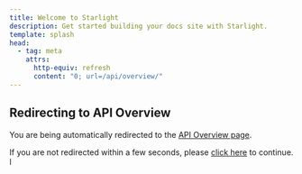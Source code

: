 ```yaml
---
title: Welcome to Starlight
description: Get started building your docs site with Starlight.
template: splash
head:
  - tag: meta
    attrs:
      http-equiv: refresh
      content: "0; url=/api/overview/"
---
```


## Redirecting to API Overview

You are being automatically redirected to the [API Overview page](/api/overview/).

If you are not redirected within a few seconds, please [click here](/api/overview/) to continue. l